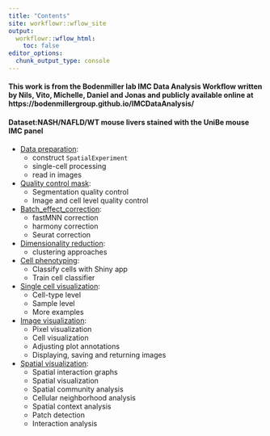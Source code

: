 ---
title: "Contents"
site: workflowr::wflow_site
output:
  workflowr::wflow_html:
    toc: false
editor_options:
  chunk_output_type: console
---
#### This work is from the Bodenmiller lab IMC Data Analysis Workflow written by Nils, Vito, Michelle, Daniel and Jonas and publicly available online at https://bodenmillergroup.github.io/IMCDataAnalysis/

#### Dataset:NASH/NAFLD/WT mouse livers stained with the UniBe mouse IMC panel

- [Data preparation](0_prep_data.html):
    - construct `SpatialExperiment`
    - single-cell processing
    - read in images
    
- [Quality control mask](1_QC_mask.html):
    - Segmentation quality control
    - Image and cell level quality control
    
- [Batch_effect_correction](2_batch_effect_correction.html):
    - fastMNN correction
    - harmony correction
    - Seurat correction
    
- [Dimensionality reduction](3_dim_red.html):
    - clustering approaches
    
- [Cell phenotyping](4_cell_annotation.html):
    - Classify cells with Shiny app
    - Train cell classifier
    
- [Single cell visualization](5_sc_vis.html):
    - Cell-type level
    - Sample level
    - More examples
    
- [Image visualization](6_img_vis.html):
    - Pixel visualization
    - Cell visualization
    - Adjusting plot annotations
    - Displaying, saving and returning images
    
- [Spatial visualization](7_spatial_vis.html):
    - Spatial interaction graphs
    - Spatial visualization
    - Spatial community analysis
    - Cellular neighborhood analysis
    - Spatial context analysis
    - Patch detection
    - Interaction analysis
